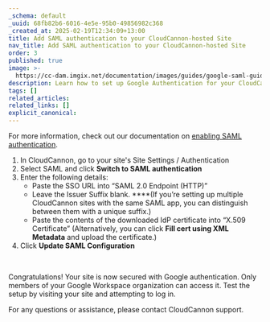 ```yaml
---
_schema: default
_uuid: 68fb82b6-6016-4e5e-95b0-49856982c368
_created_at: 2025-02-19T12:34:09+13:00
title: Add SAML authentication to your CloudCannon-hosted Site
nav_title: Add SAML authentication to your CloudCannon-hosted Site
order: 3
published: true
image: >-
  https://cc-dam.imgix.net/documentation/images/guides/google-saml-guide/CloudCannon-Documentation-Google-SAML-Guide.png
description: Learn how to set up Google Authentication for your CloudCannon site.
tags: []
related_articles:
related_links: []
explicit_canonical:
---
```

For more information, check out our documentation on [enabling SAML authentication](/documentation/articles/enable-saml-authentication/).

1. In CloudCannon, go to your site's Site Settings / Authentication
2. Select SAML and click **Switch to SAML authentication**
3. Enter the following details:
   * Paste the SSO URL into “SAML 2.0 Endpoint (HTTP)”
   * Leave the Issuer Suffix blank. \*\*\*\*(If you’re setting up multiple CloudCannon sites with the same SAML app, you can distinguish between them with a unique suffix.)
   * Paste the contents of the downloaded IdP certificate into “X.509 Certificate” (Alternatively, you can click **Fill cert using XML Metadata** and upload the certificate.)
4. Click **Update SAML Configuration**

&nbsp;

Congratulations! Your site is now secured with Google authentication. Only members of your Google Workspace organization can access it. Test the setup by visiting your site and attempting to log in.

For any questions or assistance, please contact CloudCannon support.